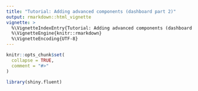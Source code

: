 ```yaml
---
title: "Tutorial: Adding advanced components (dashboard part 2)"
output: rmarkdown::html_vignette
vignette: >
  %\VignetteIndexEntry{Tutorial: Adding advanced components (dashboard part 2)}
  %\VignetteEngine{knitr::rmarkdown}
  %\VignetteEncoding{UTF-8}
---
```


```r
knitr::opts_chunk$set(
  collapse = TRUE,
  comment = "#>"
)
```

```r
library(shiny.fluent)
```
